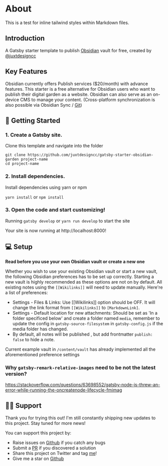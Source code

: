 # About


<span className="p-4 text-sm text-red-700 bg-red-200 rounded-lg">
  This is a test for inline tailwind styles within Markdown files.
</span>

## Introduction

A Gatsby starter template to publish [Obsidian](https://obsidian.md/) vault for free, created by [@juxtdesigncc](https:/juxtdesign.cc/?utm_source=obsidian-garden)

## Key Features

Obsidian currently offers Publish services ($20/month) with advance features. This starter is a free alternative for Obsidian users who want to publish their digital garden as a website. Obsidian can also serve as an on-device CMS to manage your content. (Cross-platform synchronization is also possible via Obsidian Sync / [Git](https://desktopofsamuel.com/how-to-sync-obsidian-vault-for-free-using-git/?utm_source=github&utm_medium=readme&utm_id=starter-obsidian))

<Features />

<!-- - Publish your [Obsidian](https://obsidian.md/) knowledge base as a website for free using [Gatsby](https://gatsbyjs.com/)
- Support YAML (e.g. tags, publish) that are also supported by Obsidian -->

## 🚀 Getting Started

### 1. Create a Gatsby site.

Clone this template and navigate into the folder

```
git clone https://github.com/juxtdesigncc/gatsby-starter-obsidian-garden project-name
cd project-name
```

### 2. Install dependencies.

Install dependencies using yarn or npm

`yarn install` or `npm install`

### 3. Open the code and start customizing!

Running `gatsby develop` or `yarn run develop` to start the site

Your site is now running at http://localhost:8000!

## 💻 Setup

**Read before you use your own Obsidian vault or create a new one**

Whether you wish to use your existing Obsidian vault or start a new vault, the following Obsidian preferences has to be set up correctly. Starting a new vault is highly recommended as these options are not on by default. All existing notes using the `[[Wikilinks]]` will need to update manually. Here're a list of preferences:

- Settings - Files & Links: Use [[Wikilinks]] option should be OFF. It will change the link format from `[[Wikilinks]]` to `[MarkdownLink]`.
- Settings - Default location for new attachments: Should be set as 'In a folder specificed below' and create a folder named `media`, remember to update the config in `gatsby-source-filesystem` in `gatsby-config.js` if the media folder has changed.
- By default, all notes will be published , but add frontmatter `publish: false` to hide a note.

Current example vault in `/content/vault` has already implemented all the aforementioned preference settings

### Why `gatsby-remark-relative-images` need to be not the latest version?

https://stackoverflow.com/questions/63698552/gatsby-node-js-threw-an-error-while-running-the-oncreatenode-lifecycle-fmimag

## 💪🏻 Support

Thank you for trying this out! I'm still constantly shipping new updates to this project. Stay tuned for more news!

You can support this project by:

- Raise issues on [Github](https://github.com/juxtdesigncc/gatsby-starter-obsidian-garden/issues) if you catch any bugs
- Submit a [PR](https://github.com/juxtdesigncc/gatsby-starter-obsidian-garden/pulls) if you discovered a solution
- Share this project on Twitter and tag [me](https://twitter.com/juxtdesigncc)!
- Give me a star on [Github](https://github.com/juxtdesigncc/gatsby-starter-obsidian-garden/)
